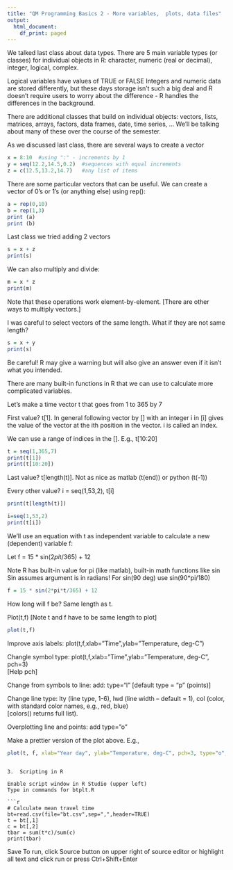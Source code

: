 ```yaml
---
title: "QM Programming Basics 2 - More variables,  plots, data files"
output:
  html_document:
    df_print: paged
---
```


We talked last class about data types. There are 5 main variable types (or classes)  for individual objects in R: character, numeric (real or decimal), integer, logical, complex.

Logical variables have values of TRUE or FALSE
Integers and numeric data are stored differently, but these days storage isn't such a big deal and R doesn't require users to worry about the difference - R handles the differences in the background.

There are additional classes that build on individual objects: vectors, lists, matrices, arrays, factors, data frames, date, time series, ... 
We'll be talking about many of these over the course of the semester.

As we discussed last class, there are several ways to create a vector

```r
x = 8:10  #using ":" - increments by 1
y = seq(12.2,14.5,0.2)  #sequences with equal increments
z = c(12.5,13.2,14.7)   #any list of items
```

There are some particular vectors that can be useful. We can create a vector of 0's or 1's (or anything else) using rep():

```r
a = rep(0,10)
b = rep(1,3)
print (a)
print (b)
```

Last class we tried adding 2 vectors

```r
s = x + z
print(s)
```

We can also multiply and divide:

```r
m = x * z
print(m)
```

Note that these operations work element-by-element. [There are other ways to multiply vectors.]

I was careful to select vectors of the same length. What if they are not same length?

```r
s = x + y
print(s)
```

Be careful! R may give a warning but will also give an answer even if it isn't what you intended.

There are many built-in functions in R that we can use to calculate more complicated variables.

Let’s make a time vector t that goes from 1 to 365 by 7

First value? t[1]. In general following vector by [] with an integer i in [i] gives the value of the vector at the ith position in the vector. i is called an index.

We can use a range of indices in the []. E.g., t[10:20]

```r
t = seq(1,365,7)
print(t[1])
print(t[10:20])
```

Last value? t[length(t)]. 
Not as nice as matlab (t(end)) or python (t(-1))

Every other value? i = seq(1,53,2), t[i]

```r
print(t[length(t)])

i=seq(1,53,2)
print(t[i])
```

We'll use an equation with t as independent variable to calculate a new (dependent) variable f: 

Let f = 15 * sin(2*pi*t/365) + 12

Note R has built-in value for pi (like matlab), 
built-in math functions like sin
Sin assumes argument is in radians! 
For sin(90 deg) use sin(90*pi/180)

```r
f = 15 * sin(2*pi*t/365) + 12
```

How long will f be? Same length as t.

Plot(t,f) [Note t and f have to be same length to plot]

```r
plot(t,f)
```

Improve axis labels:
  plot(t,f,xlab=”Time”,ylab=”Temperature, deg-C”)
  
Changle symbol type:
  plot(t,f,xlab=”Time”,ylab=”Temperature, deg-C”, pch=3)     
  [Help pch]
  
Change from symbols to line:
  add: type="l" [default type = “p” (points)]
  
Change line type:
  lty (line type, 1-6), 
  lwd (line width – default = 1), 
  col (color, with standard color names, e.g., red, blue)    
  [colors() returns full list).

Overplotting line and points: add type=”o”

Make a prettier version of the plot above. E.g.,
```r
plot(t, f, xlab="Year day", ylab="Temperature, deg-C", pch=3, type="o", col="red")
```

```

3.	Scripting in R

Enable script window in R Studio (upper left)
Type in commands for btplt.R

```r
# Calculate mean travel time
bt=read.csv(file="bt.csv",sep=",",header=TRUE)
t = bt[,1]
c = bt[,2]
tbar = sum(t*c)/sum(c)
print(tbar)
```

Save
To run, click Source button on upper right of source editor or highlight all text and click run or press Ctrl+Shift+Enter



